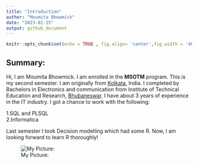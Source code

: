 ```yaml
---
title: "Introduction"
author: "Moumita Bhowmick"
date: "2023-01-25"
output: github_document
---
```


```r
knitr::opts_chunk$set(echo = TRUE , fig.align= 'center',fig.width = '40%')
```

## Summary:
Hi, I am Moumita Bhowmick. I am enrolled in the **MSOTM** program. This is my second semester.
I am originally from <span style="text-decoration:underline">Kolkata</span>, India. I completed by Bachelors in Electronics and communication from Institute of Technical Education and Research, <span style="text-decoration:underline">Bhubaneswar</span>. I have about 3 years of experience in the IT industry. I got a chance to work with the following:

1.SQL and PLSQL  
2.Informatica

Last semester I took Decision modelling which had some R. Now, I am looking forward to learn R thoroughly!

![My Picture:](C:\Users\moumi\OneDrive\Desktop\R_for Business_analytics\R_for_Business_Analytics\Images\IMG-0181.png)